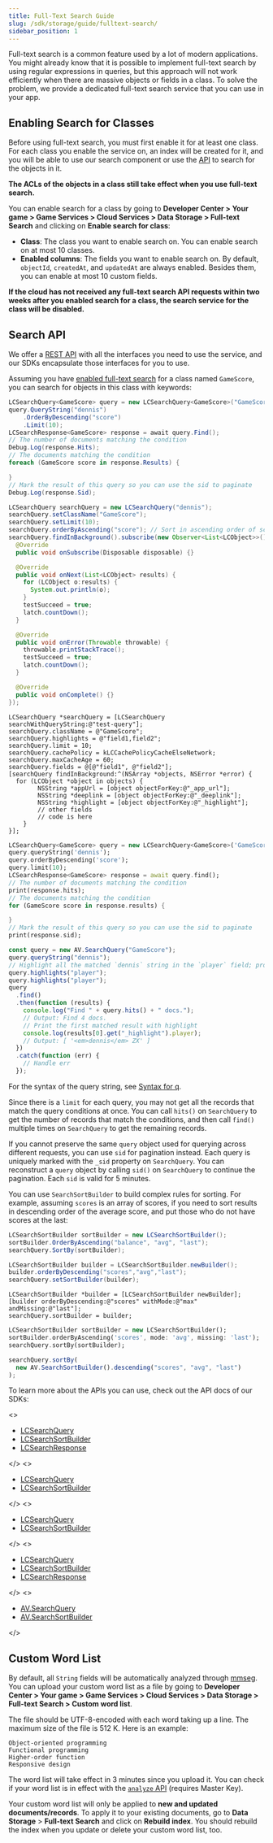 ```yaml
---
title: Full-Text Search Guide
slug: /sdk/storage/guide/fulltext-search/
sidebar_position: 1
---
```



Full-text search is a common feature used by a lot of modern applications.
You might already know that it is possible to implement full-text search by using regular expressions in queries,
but this approach will not work efficiently when there are massive objects or fields in a class.
To solve the problem, we provide a dedicated full-text search service that you can use in your app.

## Enabling Search for Classes

Before using full-text search, you must first enable it for at least one class. For each class you enable the service on, an index will be created for it, and you will be able to use our search component or use the [API](#search-api) to search for the objects in it.

**The ACLs of the objects in a class still take effect when you use full-text search.**

You can enable search for a class by going to **Developer Center > Your game > Game Services > Cloud Services > Data Storage > Full-text Search** and clicking on **Enable search for class**:

- **Class**: The class you want to enable search on. You can enable search on at most 10 classes.
- **Enabled columns**: The fields you want to enable search on. By default, `objectId`, `createdAt`, and `updatedAt` are always enabled. Besides them, you can enable at most 10 custom fields.

**If the cloud has not received any full-text search API requests within two weeks after you enabled search for a class, the search service for the class will be disabled.**

## Search API

We offer a [REST API](/sdk/storage/guide/fulltext-search-rest/) with all the interfaces you need to use the service,
and our SDKs encapsulate those interfaces for you to use.

Assuming you have [enabled full-text search](#enabling-search-for-classes) for a class named `GameScore`, you can search for objects in this class with keywords:

<MultiLang>

```cs
LCSearchQuery<GameScore> query = new LCSearchQuery<GameScore>("GameScore");
query.QueryString("dennis")
    .OrderByDescending("score")
    .Limit(10);
LCSearchResponse<GameScore> response = await query.Find();
// The number of documents matching the condition
Debug.Log(response.Hits);
// The documents matching the condition
foreach (GameScore score in response.Results) {

}
// Mark the result of this query so you can use the sid to paginate
Debug.Log(response.Sid);
```

```java
LCSearchQuery searchQuery = new LCSearchQuery("dennis");
searchQuery.setClassName("GameScore");
searchQuery.setLimit(10);
searchQuery.orderByAscending("score"); // Sort in ascending order of score
searchQuery.findInBackground().subscribe(new Observer<List<LCObject>>() {
  @Override
  public void onSubscribe(Disposable disposable) {}

  @Override
  public void onNext(List<LCObject> results) {
    for (LCObject o:results) {
      System.out.println(o);
    }
    testSucceed = true;
    latch.countDown();
  }

  @Override
  public void onError(Throwable throwable) {
    throwable.printStackTrace();
    testSucceed = true;
    latch.countDown();
  }

  @Override
  public void onComplete() {}
});
```

```objc
LCSearchQuery *searchQuery = [LCSearchQuery searchWithQueryString:@"test-query"];
searchQuery.className = @"GameScore";
searchQuery.highlights = @"field1,field2";
searchQuery.limit = 10;
searchQuery.cachePolicy = kLCCachePolicyCacheElseNetwork;
searchQuery.maxCacheAge = 60;
searchQuery.fields = @[@"field1", @"field2"];
[searchQuery findInBackground:^(NSArray *objects, NSError *error) {
  for (LCObject *object in objects) {
        NSString *appUrl = [object objectForKey:@"_app_url"];
        NSString *deeplink = [object objectForKey:@"_deeplink"];
        NSString *highlight = [object objectForKey:@"_highlight"];
        // other fields
        // code is here
    }
}];
```

```dart
LCSearchQuery<GameScore> query = new LCSearchQuery<GameScore>('GameScore');
query.queryString('dennis');
query.orderByDescending('score');
query.limit(10);
LCSearchResponse<GameScore> response = await query.find();
// The number of documents matching the condition
print(response.hits);
// The documents matching the condition
for (GameScore score in response.results) {

}
// Mark the result of this query so you can use the sid to paginate
print(response.sid);
```

```js
const query = new AV.SearchQuery("GameScore");
query.queryString("dennis");
// Highlight all the matched `dennis` string in the `player` field; provide an array to match multiple fields
query.highlights("player");
query.highlights("player");
query
  .find()
  .then(function (results) {
    console.log("Find " + query.hits() + " docs.");
    // Output: Find 4 docs.
    // Print the first matched result with highlight
    console.log(results[0].get("_highlight").player);
    // Output: [ '<em>dennis</em> ZX' ]
  })
  .catch(function (err) {
    // Handle err
  });
```

</MultiLang>

For the syntax of the query string, see [Syntax for q](/sdk/storage/guide/fulltext-search-rest#syntax-for-q).

Since there is a `limit` for each query, you may not get all the records that match the query conditions at once.
You can call `hits()` on `SearchQuery` to get the number of records that match the conditions,
and then call `find()` multiple times on `SearchQuery` to get the remaining records.

If you cannot preserve the same `query` object used for querying across different requests, you can use `sid` for pagination instead. Each query is uniquely marked with the `_sid` property on `SearchQuery`.
You can reconstruct a `query` object by calling `sid()` on `SearchQuery` to continue the pagination.
Each `sid` is valid for 5 minutes.

You can use `SearchSortBuilder` to build complex rules for sorting. For example, assuming `scores` is an array of scores, if you need to sort results in descending order of the average score, and put those who do not have scores at the last:

<MultiLang>

```cs
LCSearchSortBuilder sortBuilder = new LCSearchSortBuilder();
sortBuilder.OrderByAscending("balance", "avg", "last");
searchQuery.SortBy(sortBuilder);
```

```java
LCSearchSortBuilder builder = LCSearchSortBuilder.newBuilder();
builder.orderByDescending("scores","avg","last");
searchQuery.setSortBuilder(builder);
```

```objc
LCSearchSortBuilder *builder = [LCSearchSortBuilder newBuilder];
[builder orderByDescending:@"scores" withMode:@"max" andMissing:@"last"];
searchQuery.sortBuilder = builder;
```

```dart
LCSearchSortBuilder sortBuilder = new LCSearchSortBuilder();
sortBuilder.orderByAscending('scores', mode: 'avg', missing: 'last');
searchQuery.sortBy(sortBuilder);
```

```js
searchQuery.sortBy(
  new AV.SearchSortBuilder().descending("scores", "avg", "last")
);
```

</MultiLang>

To learn more about the APIs you can use, check out the API docs of our SDKs:

<MultiLang>

<>

- [LCSearchQuery](https://leancloud.github.io/csharp-sdk/html/classLeanCloud_1_1Storage_1_1LCSearchQuery.html)
- [LCSearchSortBuilder](https://leancloud.github.io/csharp-sdk/html/classLeanCloud_1_1Storage_1_1LCSearchSortBuilder.html)
- [LCSearchResponse](https://leancloud.github.io/csharp-sdk/html/classLeanCloud_1_1Storage_1_1LCSearchResponse.html)

</>
<>

- [LCSearchQuery](https://leancloud.cn/api-docs/android/index.html)
- [LCSearchSortBuilder](https://leancloud.cn/api-docs/android/index.html)

</>
<>

- [LCSearchQuery](https://leancloud.cn/api-docs/iOS/Classes/LCSearchQuery.html)
- [LCSearchSortBuilder](https://leancloud.cn/api-docs/iOS/Classes/LCSearchSortBuilder.html)

</>
<>

- [LCSearchQuery](https://pub.dev/documentation/leancloud_storage/latest/leancloud_storage/LCSearchQuery-class.html)
- [LCSearchSortBuilder](https://pub.dev/documentation/leancloud_storage/latest/leancloud_storage/LCSearchSortBuilder-class.html)
- [LCSearchResponse](https://pub.dev/documentation/leancloud_storage/latest/leancloud_storage/LCSearchResponse-class.html)

</>
<>

- [AV.SearchQuery](https://leancloud.github.io/javascript-sdk/docs/AV.SearchQuery.html)
- [AV.SearchSortBuilder](https://leancloud.github.io/javascript-sdk/docs/AV.SearchSortBuilder.html)

</>

</MultiLang>

## Custom Word List

By default, all `String` fields will be automatically analyzed through [mmseg](https://github.com/medcl/elasticsearch-analysis-mmseg). You can upload your custom word list as a file by going to **Developer Center > Your game > Game Services > Cloud Services > Data Storage > Full-text Search > Custom word list**.

The file should be UTF-8-encoded with each word taking up a line. The maximum size of the file is 512 K. Here is an example:

```
Object-oriented programming
Functional programming
Higher-order function
Responsive design
```

The word list will take effect in 3 minutes since you upload it. You can check if your word list is in effect with the [`analyze` API](/sdk/storage/guide/fulltext-search-rest#performing-analysis) (requires Master Key).

Your custom word list will only be applied to **new and updated documents/records**. To apply it to your existing documents, go to **Data Storage** > **Full-text Search** and click on **Rebuild index**.
You should rebuild the index when you update or delete your custom word list, too.
